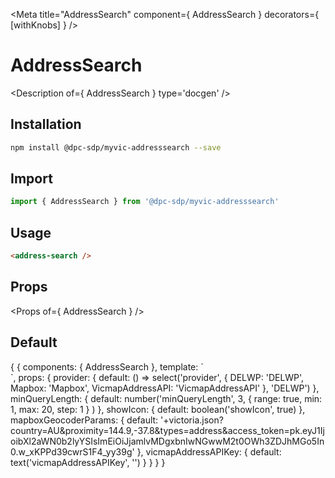 
<Meta title="AddressSearch" component={ AddressSearch } decorators={ [withKnobs] } />

# AddressSearch

<Description of={ AddressSearch } type='docgen' />

## Installation

```bash
npm install @dpc-sdp/myvic-addresssearch --save
```

## Import

```javascript
import { AddressSearch } from '@dpc-sdp/myvic-addresssearch'
```

## Usage

```html
<address-search />
```

## Props

<Props of={ AddressSearch } />

## Default

<Preview>
  <Story name="Default">
    {
      {
        components: { AddressSearch },
        template: `<form>
                     <address-search
                      :provider="provider"
                      :minQueryLength="minQueryLength"
                      :showIcon="showIcon"
                      :mapboxGeocoderParams="mapboxGeocoderParams"
                      :vicmapAddressAPIKey="vicmapAddressAPIKey"
                     />
                   </form>`,
        props: {
          provider: {
            default: () => select('provider', { DELWP: 'DELWP', Mapbox: 'Mapbox', VicmapAddressAPI: 'VicmapAddressAPI' }, 'DELWP')
          },
          minQueryLength: {
            default: number('minQueryLength', 3,
              {
                range: true,
                min: 1,
                max: 20,
                step: 1
              }
            )
          },
          showIcon: {
            default: boolean('showIcon', true)
          },
          mapboxGeocoderParams: {
            default: '+victoria.json?country=AU&proximity=144.9,-37.8&types=address&access_token=pk.eyJ1IjoibXl2aWN0b2lyYSIsImEiOiJjamlvMDgxbnIwNGwwM2t0OWh3ZDJhMGo5In0.w_xKPPd39cwrS1F4_yy39g'
          },
          vicmapAddressAPIKey: {
            default: text('vicmapAddressAPIKey', '')
          }
        }
      }
    }
  </Story>
</Preview>
